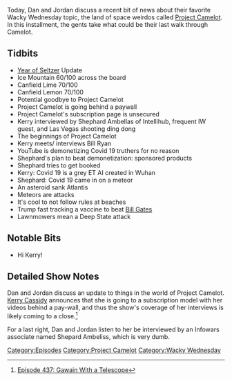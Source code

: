 {{DEFAULTSORT:
    #_EPISODE_0437:Gawain With a Telescope
}}{{Episode
    | title           = Gawain With a Telescope
    | caption         = Listen to this episode on [https://knowledgefight.libsyn.com/437-gawain-with-a-telescope Libsyn] [https://open.spotify.com/episode/3XSvplPCyArcU2Jhf5K1ZY Spotify], Read the [[Transcript/437: Gawain With a Telescope|Unofficial Transcript]]
    | episodeNumber   = 437
    | length          = 00:53:14
    | airDate         = May 27, 2020
    | episodeType     = [[:Category:Project Camelot|Project Camelot]], [[:Category:Wacky Wednesday|Wacky Wednesday]]
    | appearance      = [[Kerry Cassidy]], [[Shephard Ambellas]], [[Bill Ryan]]
    | beverage        = Ice Mountain; Canfield Lime; Canfield Lemon
    | previousEpisode = [[436: May 22, 2020]]
    | nextEpisode     = [[438: May 26-28, 2020]]
}}

{{Stub}}

Today, Dan and Jordan discuss a recent bit of news about their favorite Wacky Wednesday topic, the land of space weirdos called [[Project Camelot]]. In this installment, the gents take what could be their last walk through Camelot.

==Tidbits==

*[[The Year of the Seltzer|Year of Seltzer]] Update
*Ice Mountain 60/100 across the board
*Canfield Lime 70/100
*Canfield Lemon 70/100
*Potential goodbye to Project Camelot
*Project Camelot is going behind a paywall
*Project Camelot's subscription page is unsecured
*Kerry interviewed by Shephard Ambellas of Intellihub, frequent IW guest, and Las Vegas shooting ding dong
*The beginnings of Project Camelot
*Kerry meets/ interviews Bill Ryan
*YouTube is demonetizing Covid 19 truthers for no reason
*Shephard's plan to beat demonetization: sponsored products
*Shephard tries to get booked
*Kerry: Covid 19 is a grey ET AI created in Wuhan
*Shephard: Covid 19 came in on a meteor
*An asteroid sank Atlantis
*Meteors are attacks
*It's cool to not follow rules at beaches
*Trump fast tracking a vaccine to beat [[Bill Gates]]
*Lawnmowers mean a Deep State attack

==Notable Bits==

*Hi Kerry!

==Detailed Show Notes==

Dan and Jordan discuss an update to things in the world of Project Camelot. [[Kerry Cassidy]] announces that she is going to a subscription model with her videos behind a pay-wall, and thus the show's coverage of her interviews is likely coming to a close.<ref>[https://knowledgefight.com/research/2020/6/1/episode-437-gawain-with-a-telescope Episode 437: Gawain With a Telescope]</ref>

For a last right, Dan and Jordan listen to her be interviewed by an Infowars associate named Shepard Ambeliss, which is very dumb.

[[Category:Episodes]]
[[Category:Project Camelot]]
[[Category:Wacky Wednesday]]
